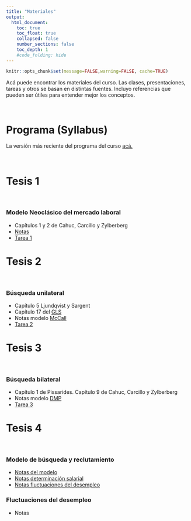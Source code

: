 ```yaml
---
title: "Materiales"
output:
  html_document:
    toc: true
    toc_float: true
    collapsed: false
    number_sections: false
    toc_depth: 1
    #code_folding: hide
---
```


```r
knitr::opts_chunk$set(message=FALSE,warning=FALSE, cache=TRUE)
```

Acá puede encontrar los materiales del curso. Las clases, presentaciones, tareas y otros se basan en distintas fuentes. Incluyo referencias que pueden ser útiles para entender mejor los conceptos.

<br>

# Programa (Syllabus)

La versión más reciente del programa del curso [acá.](materials/MacroLabor.pdf)

<br>

# Tesis 1

<br>

### Modelo Neoclásico del mercado laboral

* Capítulos 1 y 2 de Cahuc, Carcillo y Zylberberg
* [Notas](materials/Modelo_neoclasico.pdf)
* [Tarea 1](materials/Tarea_1.pdf)

# Tesis 2 

<br>

### Búsqueda unilateral

* Capítulo 5 Ljundqvist y Sargent 
* Capítulo 17 del [GLS](https://www3.nd.edu/~esims1/GLS_may_2021.pdf) 
* Notas modelo [McCall](materials/McCall.pdf)
* [Tarea 2](materials/Tarea_2.pdf)


# Tesis 3 

<br>

### Búsqueda bilateral

* Capítulo 1 de Pissarides. Capítulo 9 de Cahuc, Carcillo y Zylberberg
* Notas modelo [DMP](materials/Modelo_DMP.pdf)
* [Tarea 3](materials/Tarea_3.pdf)

# Tesis 4 

<br>

### Modelo de búsqueda y reclutamiento

* [Notas del modelo](materials/recruiting_model.pdf)
* [Notas determinación salarial](materials/Determinacion_salarial.pdf)
* [Notas fluctuaciones del desempleo](materials/fluctuacion_u.pdf)

### Fluctuaciones del desempleo

* Notas
